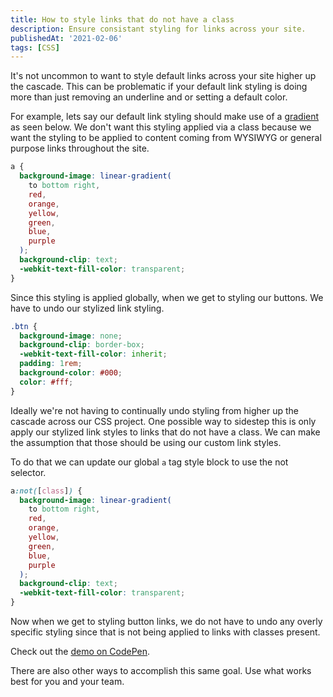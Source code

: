 ```yaml
---
title: How to style links that do not have a class
description: Ensure consistant styling for links across your site.
publishedAt: '2021-02-06'
tags: [CSS]
---
```


It's not uncommon to want to style default links across your site higher up the cascade. This can be problematic if your default link styling is doing more than just removing an underline and or setting a default color.

For example, lets say our default link styling should make use of a <Emoji label="rainbox" symbol="🌈" /> [gradient](https://www.youtube.com/watch?v=hXsJ0BuFh9I) as seen below. We don't want this styling applied via a class because we want the styling to be applied to content coming from WYSIWYG or general purpose links throughout the site.

```scss
a {
  background-image: linear-gradient(
    to bottom right,
    red,
    orange,
    yellow,
    green,
    blue,
    purple
  );
  background-clip: text;
  -webkit-text-fill-color: transparent;
}
```

Since this styling is applied globally, when we get to styling our buttons. We have to undo our stylized link styling.

```scss {2-4}
.btn {
  background-image: none;
  background-clip: border-box;
  -webkit-text-fill-color: inherit;
  padding: 1rem;
  background-color: #000;
  color: #fff;
}
```

Ideally we're not having to continually undo styling from higher up the cascade across our CSS project. One possible way to sidestep this is only apply our stylized link styles to links that do not have a class. We can make the assumption that those should be using our custom link styles.

To do that we can update our global `a` tag style block to use the not selector.

```scss {1}
a:not([class]) {
  background-image: linear-gradient(
    to bottom right,
    red,
    orange,
    yellow,
    green,
    blue,
    purple
  );
  background-clip: text;
  -webkit-text-fill-color: transparent;
}
```

Now when we get to styling button links, we do not have to undo any overly specific styling since that is not being applied to links with classes present.

Check out the [demo on CodePen](https://codepen.io/alexcarpenter/pen/oNYxzmb).

<Note>
  There are also other ways to accomplish this same goal. Use what works best
  for you and your team.
</Note>
